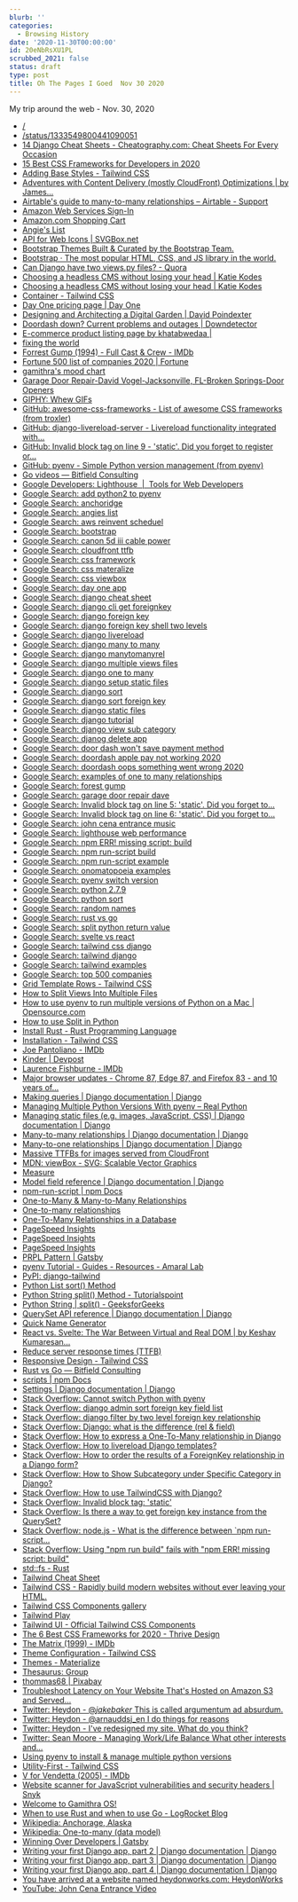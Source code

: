 ```yaml
---
blurb: ''
categories:
  - Browsing History
date: '2020-11-30T00:00:00'
id: 20eNbRsXU1PL
scrubbed_2021: false
status: draft
type: post
title: Oh The Pages I Goed  Nov 30 2020
---
```


My trip around the web - Nov. 30, 2020

- [/](https://wizardzines.com/comics/)
- [/status/1333549800441090051](https://twitter.com/meganesulli/status/1333549800441090051)
- [14 Django Cheat Sheets - Cheatography.com: Cheat Sheets For Every Occasion](https://cheatography.com/tag/django/)
- [15 Best CSS Frameworks for Developers in 2020](https://www.mockplus.com/blog/post/css-framework)
- [Adding Base Styles - Tailwind CSS](https://tailwindcss.com/docs/adding-base-styles)
- [Adventures with Content Delivery (mostly CloudFront) Optimizations | by James...](https://tech.affirm.com/adventures-with-content-delivery-mostly-cloudfront-optimizations-bd5206d679c1)
- [Airtable's guide to many-to-many relationships – Airtable - Support](https://support.airtable.com/hc/en-us/articles/218734758-Airtable-s-guide-to-many-to-many-relationships)
- [Amazon Web Services Sign-In](https://signin.aws.amazon.com/oauth?response_type=code&client_id=arn%3Aaws%3Aiam%3A%3A540806263933%3Auser%2FAWSForums-Auth&redirect_uri=https%3A%2F%2Fforums.aws.amazon.com%2Fthread.jspa%3FmessageID%3D379183%26isauthcode%3Dtrue&forceMobileLayout=0&forceMobileApp=0&code_challenge=IcVLzDvHbVK14U5AEYz28KawtsH8XJZeczRVGsmdEeU&code_challenge_method=SHA-256)
- [Amazon.com Shopping Cart](https://www.amazon.com/gp/huc/view.html?ie=UTF8&newItems=C226a9097-8c39-4e2c-b567-f22fd2565f84%2C1)
- [Angie's List](https://match.angieslist.com/task.Garage-Door-Repair.40064.3.html?5047=7048&5079=5535&7735=20767&8152=10002&50001=10002&80000=11149&90000=5052&5048_4444=4444&step=combinedSubmit&postalCode=32092)
- [API for Web Icons | SVGBox.net](https://svgbox.net/)
- [Bootstrap Themes Built & Curated by the Bootstrap Team.](https://themes.getbootstrap.com/)
- [Bootstrap · The most popular HTML, CSS, and JS library in the world.](https://getbootstrap.com/)
- [Can Django have two views.py files? - Quora](https://www.quora.com/Can-Django-have-two-views-py-files)
- [Choosing a headless CMS without losing your head | Katie Kodes](https://katiekodes.com/headless-cms-showdown/)
- [Choosing a headless CMS without losing your head | Katie Kodes](https://katiekodes.com/headless-cms-showdown/#datocms)
- [Container - Tailwind CSS](https://tailwindcss.com/docs/container)
- [Day One pricing page | Day One](https://dayoneapp.com/pricing/)
- [Designing and Architecting a Digital Garden | David Poindexter](https://www.dpoindexter.com/notes/designing-a-garden/)
- [Doordash down? Current problems and outages | Downdetector](https://downdetector.com/status/doordash/)
- [E-commerce product listing page by khatabwedaa |](https://tailwindcomponents.com/component/e-commerce-product-listing-page)
- [fixing the world](https://gamithra.com/mission/)
- [Forrest Gump (1994) - Full Cast & Crew - IMDb](https://www.imdb.com/title/tt0109830/fullcredits/?ref_=tt_ov_st_sm)
- [Fortune 500 list of companies 2020 | Fortune](https://fortune.com/fortune500/2020/search/)
- [gamithra's mood chart](https://gamithra.com/mood/index.html)
- [Garage Door Repair-David Vogel-Jacksonville, FL-Broken Springs-Door Openers](http://www.garagedoordave-jax.com/)
- [GIPHY: Whew GIFs](https://giphy.com/search/whew)
- [GitHub: awesome-css-frameworks - List of awesome CSS frameworks (from troxler)](https://github.com/troxler/awesome-css-frameworks)
- [GitHub: django-livereload-server - Livereload functionality integrated with...](https://github.com/tjwalch/django-livereload-server)
- [GitHub: Invalid block tag on line 9 - 'static'. Did you forget to register or...](https://teamtreehouse.com/community/templatesyntaxerror-at-invalid-block-tag-on-line-9-static-did-you-forget-to-register-or-load-this-tag)
- [GitHub: pyenv - Simple Python version management (from pyenv)](https://github.com/pyenv/pyenv)
- [Go videos — Bitfield Consulting](https://bitfieldconsulting.com/videos)
- [Google Developers: Lighthouse  |  Tools for Web Developers](https://developers.google.com/web/tools/lighthouse)
- [Google Search: add python2 to pyenv](https://www.google.com/search?client=safari&rls=en&q=add+python2+to+pyenv&ie=UTF-8&oe=UTF-8)
- [Google Search: anchoridge](https://www.google.com/search?client=safari&rls=en&q=anchoridge&ie=UTF-8&oe=UTF-8)
- [Google Search: angies list](https://www.google.com/search?client=safari&rls=en&q=angies+list&ie=UTF-8&oe=UTF-8)
- [Google Search: aws reinvent scheduel](https://www.google.com/search?client=safari&rls=en&q=aws+reinvent+scheduel&ie=UTF-8&oe=UTF-8)
- [Google Search: bootstrap](https://www.google.com/search?client=safari&rls=en&q=bootstrap&ie=UTF-8&oe=UTF-8)
- [Google Search: canon 5d iii cable power](https://www.google.com/search?newwindow=1&client=safari&rls=en&ei=YcTFX7nePJeWwbkPjb6C0Ao&q=canon+5d+iii+cable+power+&oq=canon+5d+iii+cable+power+&gs_lcp=CgZwc3ktYWIQAzIICCEQFhAdEB4yCAghEBYQHRAeMggIIRAWEB0QHjIICCEQFhAdEB4yCAghEBYQHRAeMggIIRAWEB0QHjoECAAQRzoFCCEQoAE6BQghEKsCUN0TWLMYYKgaaABwAngAgAGQAYgB_QSSAQM2LjGYAQCgAQGqAQdnd3Mtd2l6yAEIwAEB&sclient=psy-ab&ved=0ahUKEwj5ksH-9qvtAhUXSzABHQ2fAKoQ4dUDCAw&uact=5)
- [Google Search: cloudfront ttfb](https://www.google.com/search?client=safari&rls=en&q=cloudfront+ttfb&ie=UTF-8&oe=UTF-8)
- [Google Search: css framework](https://www.google.com/search?client=safari&rls=en&q=css+framework&ie=UTF-8&oe=UTF-8)
- [Google Search: css materalize](https://www.google.com/search?client=safari&rls=en&q=css+materalize&ie=UTF-8&oe=UTF-8)
- [Google Search: css viewbox](https://www.google.com/search?client=safari&rls=en&q=css+viewbox&ie=UTF-8&oe=UTF-8)
- [Google Search: day one app](https://www.google.com/search?client=safari&rls=en&q=day+one+app&ie=UTF-8&oe=UTF-8)
- [Google Search: django cheat sheet](https://www.google.com/search?client=safari&rls=en&q=django+cheat+sheet&ie=UTF-8&oe=UTF-8)
- [Google Search: django cli get foreignkey](https://www.google.com/search?client=safari&rls=en&q=django+cli+get+foreignkey&ie=UTF-8&oe=UTF-8)
- [Google Search: django foreign key](https://www.google.com/search?client=safari&rls=en&q=django+foreign+key&ie=UTF-8&oe=UTF-8)
- [Google Search: django foreign key shell two levels](https://www.google.com/search?client=safari&rls=en&q=django+foreign+key+shell+two+levels&ie=UTF-8&oe=UTF-8)
- [Google Search: django livereload](https://www.google.com/search?client=safari&rls=en&q=django+livereload&ie=UTF-8&oe=UTF-8)
- [Google Search: django many to many](https://www.google.com/search?client=safari&rls=en&q=django+many+to+many&ie=UTF-8&oe=UTF-8)
- [Google Search: django manytomanyrel](https://www.google.com/search?client=safari&rls=en&q=django+manytomanyrel&ie=UTF-8&oe=UTF-8)
- [Google Search: django multiple views files](https://www.google.com/search?client=safari&rls=en&q=django+multiple+views+files&ie=UTF-8&oe=UTF-8)
- [Google Search: django one to many](https://www.google.com/search?client=safari&rls=en&q=django+one+to+many&ie=UTF-8&oe=UTF-8)
- [Google Search: django setup static files](https://www.google.com/search?client=safari&rls=en&q=django+setup+static+files&ie=UTF-8&oe=UTF-8)
- [Google Search: django sort](https://www.google.com/search?client=safari&rls=en&q=django+sort&ie=UTF-8&oe=UTF-8)
- [Google Search: django sort foreign key](https://www.google.com/search?client=safari&rls=en&q=django+sort+foreign+key&ie=UTF-8&oe=UTF-8)
- [Google Search: django static files](https://www.google.com/search?client=safari&rls=en&q=django+static+files&ie=UTF-8&oe=UTF-8)
- [Google Search: django tutorial](https://www.google.com/search?client=safari&rls=en&q=django+tutorial&ie=UTF-8&oe=UTF-8)
- [Google Search: django view sub category](https://www.google.com/search?client=safari&rls=en&q=django+view+sub+category&ie=UTF-8&oe=UTF-8)
- [Google Search: djanog delete app](https://www.google.com/search?client=safari&rls=en&q=djanog+delete+app&ie=UTF-8&oe=UTF-8)
- [Google Search: door dash won't save payment method](https://www.google.com/search?client=safari&rls=en&q=door+dash+won%27t+save+payment+method&ie=UTF-8&oe=UTF-8)
- [Google Search: doordash apple pay not working 2020](https://www.google.com/search?client=safari&rls=en&q=doordash+apple+pay+not+working+2020&ie=UTF-8&oe=UTF-8)
- [Google Search: doordash oops something went wrong 2020](https://www.google.com/search?newwindow=1&client=safari&rls=en&ei=B4PFX8rGBJLr5gL_mI3gDQ&q=doordash+oops+something+went+wrong+2020&oq=doordash+oops+something+went+wrong+2020&gs_lcp=CgZwc3ktYWIQAzIFCAAQyQM6BAgAEEc6AggAOgYIABAWEB5QhBNYixdg5RpoAHACeACAAX-IAYAEkgEDMy4ymAEAoAEBqgEHZ3dzLXdpesgBCMABAQ&sclient=psy-ab&ved=0ahUKEwiK5srUuKvtAhWStVkKHX9MA9wQ4dUDCAw&uact=5)
- [Google Search: examples of one to many relationships](https://www.google.com/search?client=safari&rls=en&q=examples+of+one+to+many+relationships&ie=UTF-8&oe=UTF-8)
- [Google Search: forest gump](https://www.google.com/search?client=safari&rls=en&q=forest+gump&ie=UTF-8&oe=UTF-8)
- [Google Search: garage door repair dave](https://www.google.com/search?newwindow=1&client=safari&rls=en&ei=mDzFX-CtEviFwbkP47KQqAc&q=garage+door+repair+dave&oq=garage+door+repair+dave&gs_lcp=CgZwc3ktYWIQAzIFCAAQyQMyAggAMgIIADICCAAyBggAEBYQHjIGCAAQFhAeMgYIABAWEB4yCAgAEBYQChAeMgYIABAWEB46BAgAEEc6BQgAEJIDOgQIABBDOggILhDHARCvAVDZHFjGIGCLJ2gAcAJ4AIABZogBlgOSAQM0LjGYAQCgAQGqAQdnd3Mtd2l6yAEIwAEB&sclient=psy-ab&ved=0ahUKEwjg2eu-9artAhX4QjABHWMZBHUQ4dUDCAw&uact=5)
- [Google Search: Invalid block tag on line 5: 'static'. Did you forget to...](https://www.google.com/search?client=safari&rls=en&q=Invalid+block+tag+on+line+5:+%27static%27.+Did+you+forget+to+register+or+load+this+tag%3F&ie=UTF-8&oe=UTF-8)
- [Google Search: Invalid block tag on line 6: 'static'. Did you forget to...](https://www.google.com/search?client=safari&rls=en&q=Invalid+block+tag+on+line+6:+%27static%27.+Did+you+forget+to+register+or+load+this+tag%3F&ie=UTF-8&oe=UTF-8)
- [Google Search: john cena entrance music](https://www.google.com/search?client=safari&rls=en&q=john+cena+entrance+music&ie=UTF-8&oe=UTF-8)
- [Google Search: lighthouse web performance](https://www.google.com/search?client=safari&rls=en&q=lighthouse+web+performance&ie=UTF-8&oe=UTF-8)
- [Google Search: npm ERR! missing script: build](https://www.google.com/search?client=safari&rls=en&q=npm+ERR!+missing+script:+build&ie=UTF-8&oe=UTF-8)
- [Google Search: npm run-script build](https://www.google.com/search?client=safari&rls=en&q=npm+run-script+build&ie=UTF-8&oe=UTF-8)
- [Google Search: npm run-script example](https://www.google.com/search?client=safari&rls=en&q=npm+run-script+example&ie=UTF-8&oe=UTF-8)
- [Google Search: onomatopoeia examples](https://www.google.com/search?newwindow=1&client=safari&rls=en&biw=896&bih=467&ei=rRDFX7eWJOHhxgGQ677wCA&q=onomatopoeia+examples&oq=onomatopoeia&gs_lcp=CgZwc3ktYWIQARgAMgQIABBHMgQIABBHMgQIABBHMgQIABBHMgQIABBHMgQIABBHMgQIABBHMgQIABBHUABYAGD8mQFoAHAEeACAAQCIAQCSAQCYAQCqAQdnd3Mtd2l6yAEIwAEB&sclient=psy-ab)
- [Google Search: pyenv switch version](https://www.google.com/search?client=safari&rls=en&q=pyenv+switch+version&ie=UTF-8&oe=UTF-8)
- [Google Search: python 2.7.9](https://www.google.com/search?client=safari&rls=en&q=python+2.7.9&ie=UTF-8&oe=UTF-8)
- [Google Search: python sort](https://www.google.com/search?client=safari&rls=en&q=python+sort&ie=UTF-8&oe=UTF-8)
- [Google Search: random names](https://www.google.com/search?client=safari&rls=en&q=random+names&ie=UTF-8&oe=UTF-8)
- [Google Search: rust vs go](https://www.google.com/search?client=safari&rls=en&q=rust+vs+go&ie=UTF-8&oe=UTF-8)
- [Google Search: split python return value](https://www.google.com/search?client=safari&rls=en&q=split+python+return+value&ie=UTF-8&oe=UTF-8)
- [Google Search: svelte vs react](https://www.google.com/search?newwindow=1&client=safari&rls=en&ei=8xvFX7alCeGEwbkPu9e8iAo&q=svelte+vs+react&oq=svelte+&gs_lcp=CgZwc3ktYWIQARgDMgcIABDJAxBDMgQIABBDMgQIABBDMgQIABBDMgcIABCxAxBDMgQIABBDMgIIADICCAAyAggAMgIIADoECAAQRzoFCAAQyQNQzjBYzjlgilNoAnACeACAAVKIAecBkgEBM5gBAKABAaoBB2d3cy13aXrIAQjAAQE&sclient=psy-ab)
- [Google Search: tailwind css django](https://www.google.com/search?client=safari&rls=en&q=tailwind+css+django&ie=UTF-8&oe=UTF-8)
- [Google Search: tailwind django](https://www.google.com/search?client=safari&rls=en&q=tailwind+django&ie=UTF-8&oe=UTF-8)
- [Google Search: tailwind examples](https://www.google.com/search?client=safari&rls=en&q=tailwind+examples&ie=UTF-8&oe=UTF-8)
- [Google Search: top 500 companies](https://www.google.com/search?client=safari&rls=en&q=top+500+companies&ie=UTF-8&oe=UTF-8)
- [Grid Template Rows - Tailwind CSS](https://tailwindcss.com/docs/grid-template-rows)
- [How to Split Views Into Multiple Files](https://simpleisbetterthancomplex.com/tutorial/2016/08/02/how-to-split-views-into-multiple-files.html)
- [How to use pyenv to run multiple versions of Python on a Mac | Opensource.com](https://opensource.com/article/20/4/pyenv)
- [How to use Split in Python](http://net-informations.com/python/file/split.htm)
- [Install Rust - Rust Programming Language](https://www.rust-lang.org/tools/install)
- [Installation - Tailwind CSS](https://tailwindcss.com/docs/installation)
- [Joe Pantoliano - IMDb](https://www.imdb.com/name/nm0001592/?ref_=tt_cl_t6)
- [Kinder | Devpost](https://devpost.com/software/kinder-yjzqfl)
- [Laurence Fishburne - IMDb](https://www.imdb.com/name/nm0000401/?ref_=tt_cl_t2)
- [Major browser updates - Chrome 87, Edge 87, and Firefox 83 - and 10 years of...](https://frontendnexus.com/news/008/)
- [Making queries | Django documentation | Django](https://docs.djangoproject.com/en/3.1/topics/db/queries/#chaining-filters)
- [Managing Multiple Python Versions With pyenv – Real Python](https://realpython.com/intro-to-pyenv/)
- [Managing static files (e.g. images, JavaScript, CSS) | Django documentation | Django](https://docs.djangoproject.com/en/3.1/howto/static-files/)
- [Many-to-many relationships | Django documentation | Django](https://docs.djangoproject.com/en/3.1/topics/db/examples/many_to_many/)
- [Many-to-one relationships | Django documentation | Django](https://docs.djangoproject.com/en/3.1/topics/db/examples/many_to_one/)
- [Massive TTFBs for images served from CloudFront](https://www.webpagetest.org/forums/showthread.php?tid=16204)
- [MDN: viewBox - SVG: Scalable Vector Graphics](https://developer.mozilla.org/en-US/docs/Web/SVG/Attribute/viewBox)
- [Measure](https://web.dev/measure/)
- [Model field reference | Django documentation | Django](https://docs.djangoproject.com/en/3.1/ref/models/fields/#django.db.models.ForeignKey)
- [npm-run-script | npm Docs](https://docs.npmjs.com/cli/v6/commands/npm-run-script)
- [One-to-Many & Many-to-Many Relationships](https://www.w3computing.com/systemsanalysis/one-many-many-many-relationships/)
- [One-to-many relationships](https://fmhelp.filemaker.com/help/18/fmp/en/index.html#page/FMP_Help/one-to-many-relationships.html)
- [One-To-Many Relationships in a Database](https://www.lifewire.com/one-to-many-relationships-1019756)
- [PageSpeed Insights](https://developers.google.com/speed/pagespeed/insights/?url=https%3A%2F%2Fwww.alanwsmith.com%2F)
- [PageSpeed Insights](https://developers.google.com/speed/pagespeed/insights/?url=https%3A%2F%2Fwww.alanwsmith.com)
- [PageSpeed Insights](https://developers.google.com/speed/pagespeed/insights/?url=https%3A%2F%2Fwww.example.com%2F)
- [PRPL Pattern | Gatsby](https://www.gatsbyjs.com/docs/prpl-pattern/)
- [pyenv Tutorial - Guides - Resources - Amaral Lab](https://amaral.northwestern.edu/resources/guides/pyenv-tutorial)
- [PyPI: django-tailwind](https://pypi.org/project/django-tailwind/)
- [Python List sort() Method](https://www.w3schools.com/python/ref_list_sort.asp)
- [Python String split() Method - Tutorialspoint](https://www.tutorialspoint.com/python/string_split.htm)
- [Python String | split() - GeeksforGeeks](https://www.geeksforgeeks.org/python-string-split/)
- [QuerySet API reference | Django documentation | Django](https://docs.djangoproject.com/en/3.1/ref/models/querysets/)
- [Quick Name Generator](https://www.name-generator.org.uk/quick/)
- [React vs. Svelte: The War Between Virtual and Real DOM | by Keshav Kumaresan...](https://blog.bitsrc.io/react-vs-sveltejs-the-war-between-virtual-and-real-dom-59cbebbab9e9)
- [Reduce server response times (TTFB)](https://web.dev/time-to-first-byte/)
- [Responsive Design - Tailwind CSS](https://tailwindcss.com/docs/responsive-design)
- [Rust vs Go — Bitfield Consulting](https://bitfieldconsulting.com/golang/rust-vs-go)
- [scripts | npm Docs](https://docs.npmjs.com/cli/v6/using-npm/scripts)
- [Settings | Django documentation | Django](https://docs.djangoproject.com/en/3.1/ref/settings/#std:setting-STATICFILES_STORAGE)
- [Stack Overflow: Cannot switch Python with pyenv](https://stackoverflow.com/questions/33321312/cannot-switch-python-with-pyenv)
- [Stack Overflow: django admin sort foreign key field list](https://stackoverflow.com/questions/8992865/django-admin-sort-foreign-key-field-list)
- [Stack Overflow: django filter by two level foreign key relationship](https://stackoverflow.com/questions/32727110/django-filter-by-two-level-foreign-key-relationship)
- [Stack Overflow: Django: what is the difference (rel & field)](https://stackoverflow.com/questions/5216891/django-what-is-the-difference-rel-field)
- [Stack Overflow: How to express a One-To-Many relationship in Django](https://stackoverflow.com/questions/6928692/how-to-express-a-one-to-many-relationship-in-django)
- [Stack Overflow: How to livereload Django templates?](https://stackoverflow.com/questions/19073878/how-to-livereload-django-templates)
- [Stack Overflow: How to order the results of a ForeignKey relationship in a Django form?](https://stackoverflow.com/questions/6062283/how-to-order-the-results-of-a-foreignkey-relationship-in-a-django-form/6062320)
- [Stack Overflow: How to Show Subcategory under Specific Category in Django?](https://stackoverflow.com/questions/57178314/how-to-show-subcategory-under-specific-category-in-django)
- [Stack Overflow: How to use TailwindCSS with Django?](https://stackoverflow.com/questions/63392426/how-to-use-tailwindcss-with-django)
- [Stack Overflow: Invalid block tag: 'static'](https://stackoverflow.com/questions/27886477/invalid-block-tag-static)
- [Stack Overflow: Is there a way to get foreign key instance from the QuerySet?](https://stackoverflow.com/questions/56945556/is-there-a-way-to-get-foreign-key-instance-from-the-queryset)
- [Stack Overflow: node.js - What is the difference between `npm run-script...](https://stackoverflow.com/questions/49606019/what-is-the-difference-between-npm-run-script-build-vs-npm-build)
- [Stack Overflow: Using "npm run build" fails with "npm ERR! missing script: build"](https://stackoverflow.com/questions/47343658/using-npm-run-build-fails-with-npm-err-missing-script-build)
- [std::fs - Rust](https://doc.rust-lang.org/std/fs/index.html)
- [Tailwind Cheat Sheet](https://tailwindcomponents.com/cheatsheet/)
- [Tailwind CSS - Rapidly build modern websites without ever leaving your HTML.](https://tailwindcss.com/)
- [Tailwind CSS Components gallery](https://tailwindcomponents.com/components)
- [Tailwind Play](https://play.tailwindcss.com/)
- [Tailwind UI - Official Tailwind CSS Components](https://tailwindui.com/preview)
- [The 6 Best CSS Frameworks for 2020 - Thrive Design](https://thrive.design/the-6-best-css-frameworks-for-2020/)
- [The Matrix (1999) - IMDb](https://www.imdb.com/title/tt0133093/?ref_=fn_al_tt_1)
- [Theme Configuration - Tailwind CSS](https://tailwindcss.com/docs/theme)
- [Themes - Materialize](https://materializecss.com/themes.html)
- [Thesaurus: Group](https://www.thesaurus.com/browse/group?s=t)
- [thommas68 | Pixabay](https://pixabay.com/users/thommas68-2571842/?utm_source=link-attribution&utm_medium=referral&utm_campaign=image&utm_content=2354583)
- [Troubleshoot Latency on Your Website That's Hosted on Amazon S3 and Served...](https://aws.amazon.com/premiumsupport/knowledge-center/s3-cloudfront-website-latency/)
- [Twitter: Heydon - @_jakebaker_ This is called argumentum ad absurdum.](https://twitter.com/heydonworks/status/1333044955506421760)
- [Twitter: Heydon - @arnauddsj_en I do things for reasons ](https://twitter.com/heydonworks/status/1332727180690907137)
- [Twitter: Heydon - I've redesigned my site. What do you think? ](https://twitter.com/heydonworks/status/1332620108129312768)
- [Twitter: Sean Moore - Managing Work/Life Balance What other interests and...](https://twitter.com/statefulwidget/status/1333541658428809217)
- [Using pyenv to install & manage multiple python versions](https://anil.io/blog/python/pyenv/using-pyenv-to-install-multiple-python-versions-tox/)
- [Utility-First - Tailwind CSS](https://tailwindcss.com/docs/utility-first)
- [V for Vendetta (2005) - IMDb](https://www.imdb.com/title/tt0434409/?ref_=nm_flmg_act_43)
- [Website scanner for JavaScript vulnerabilities and security headers | Snyk](https://snyk.io/test/website-scanner/?test=201130_DiW4_98294470bd1a3265f8a9a2b5faccd5d6&utm_medium=referral&utm_source=webpagetest&utm_campaign=website-scanner)
- [Welcome to Gamithra OS!](https://gamithra.com/)
- [When to use Rust and when to use Go - LogRocket Blog](https://blog.logrocket.com/when-to-use-rust-and-when-to-use-golang/)
- [Wikipedia: Anchorage, Alaska](https://en.wikipedia.org/wiki/Anchorage,_Alaska)
- [Wikipedia: One-to-many (data model)](https://en.wikipedia.org/wiki/One-to-many_(data_model))
- [Winning Over Developers | Gatsby](https://www.gatsbyjs.com/docs/winning-over-developers/)
- [Writing your first Django app, part 2 | Django documentation | Django](https://docs.djangoproject.com/en/3.1/intro/tutorial02/)
- [Writing your first Django app, part 3 | Django documentation | Django](https://docs.djangoproject.com/en/3.1/intro/tutorial03/)
- [Writing your first Django app, part 4 | Django documentation | Django](https://docs.djangoproject.com/en/3.1/intro/tutorial04/)
- [You have arrived at a website named heydonworks.com: HeydonWorks](https://heydonworks.com/)
- [YouTube: John Cena Entrance Video](https://www.youtube.com/watch?v=ViEe0S4tQpQ)

